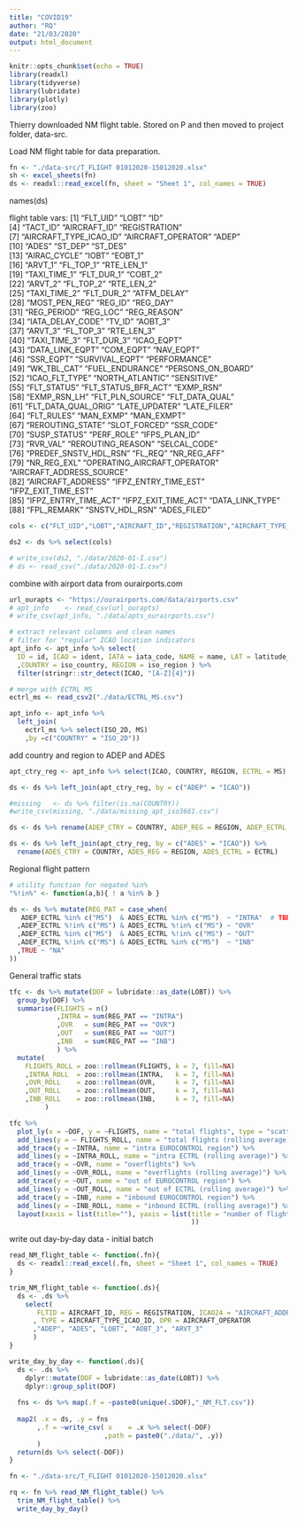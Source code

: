 ```yaml
---
title: "COVID19"
author: "RQ"
date: "21/03/2020"
output: html_document
---
```


```r
knitr::opts_chunk$set(echo = TRUE)
library(readxl)
library(tidyverse)
library(lubridate)
library(plotly)
library(zoo)
```

Thierry downloaded NM flight table. Stored on P and then moved to project folder, data-src.

Load NM flight table for data preparation.

```r
fn <- "./data-src/T_FLIGHT 01012020-15012020.xlsx"
sh <- excel_sheets(fn)
ds <- readxl::read_excel(fn, sheet = "Sheet 1", col_names = TRUE)
```

names(ds)

flight table vars:
[1] "FLT_UID"                     "LOBT"                        "ID"                         
 [4] "TACT_ID"                     "AIRCRAFT_ID"                 "REGISTRATION"               
 [7] "AIRCRAFT_TYPE_ICAO_ID"       "AIRCRAFT_OPERATOR"           "ADEP"                       
[10] "ADES"                        "ST_DEP"                      "ST_DES"                     
[13] "AIRAC_CYCLE"                 "IOBT"                        "EOBT_1"                     
[16] "ARVT_1"                      "FL_TOP_1"                    "RTE_LEN_1"                  
[19] "TAXI_TIME_1"                 "FLT_DUR_1"                   "COBT_2"                     
[22] "ARVT_2"                      "FL_TOP_2"                    "RTE_LEN_2"                  
[25] "TAXI_TIME_2"                 "FLT_DUR_2"                   "ATFM_DELAY"                 
[28] "MOST_PEN_REG"                "REG_ID"                      "REG_DAY"                    
[31] "REG_PERIOD"                  "REG_LOC"                     "REG_REASON"                 
[34] "IATA_DELAY_CODE"             "TV_ID"                       "AOBT_3"                     
[37] "ARVT_3"                      "FL_TOP_3"                    "RTE_LEN_3"                  
[40] "TAXI_TIME_3"                 "FLT_DUR_3"                   "ICAO_EQPT"                  
[43] "DATA_LINK_EQPT"              "COM_EQPT"                    "NAV_EQPT"                   
[46] "SSR_EQPT"                    "SURVIVAL_EQPT"               "PERFORMANCE"                
[49] "WK_TBL_CAT"                  "FUEL_ENDURANCE"              "PERSONS_ON_BOARD"           
[52] "ICAO_FLT_TYPE"               "NORTH_ATLANTIC"              "SENSITIVE"                  
[55] "FLT_STATUS"                  "FLT_STATUS_BFR_ACT"          "EXMP_RSN"                   
[58] "EXMP_RSN_LH"                 "FLT_PLN_SOURCE"              "FLT_DATA_QUAL"              
[61] "FLT_DATA_QUAL_ORIG"          "LATE_UPDATER"                "LATE_FILER"                 
[64] "FLT_RULES"                   "MAN_EXMP"                    "MAN_EXMPT"                  
[67] "REROUTING_STATE"             "SLOT_FORCED"                 "SSR_CODE"                   
[70] "SUSP_STATUS"                 "PERF_ROLE"                   "IFPS_PLAN_ID"               
[73] "RVR_VAL"                     "REROUTING_REASON"            "SELCAL_CODE"                
[76] "PREDEF_SNSTV_HDL_RSN"        "FL_REQ"                      "NR_REG_AFF"                 
[79] "NR_REG_EXL"                  "OPERATING_AIRCRAFT_OPERATOR" "AIRCRAFT_ADDRESS_SOURCE"    
[82] "AIRCRAFT_ADDRESS"            "IFPZ_ENTRY_TIME_EST"         "IFPZ_EXIT_TIME_EST"         
[85] "IFPZ_ENTRY_TIME_ACT"         "IFPZ_EXIT_TIME_ACT"          "DATA_LINK_TYPE"             
[88] "FPL_REMARK"                  "SNSTV_HDL_RSN"               "ADES_FILED"                 



```r
cols <- c("FLT_UID","LOBT","AIRCRAFT_ID","REGISTRATION","AIRCRAFT_TYPE_ICAO_ID","AIRCRAFT_OPERATOR","ADEP","ADES","ADES_FILED","AOBT_3","ARVT_3","TAXI_TIME_3","RTE_LEN_3","FLT_DUR_3","WK_TBL_CAT","ICAO_FLT_TYPE","OPERATING_AIRCRAFT_OPERATOR","AIRCRAFT_ADDRESS")

ds2 <- ds %>% select(cols)

# write_csv(ds2, "./data/2020-01-I.csv")
# ds <- read_csv("./data/2020-01-I.csv")
```

combine with airport data from ourairports.com

```r
url_ourapts <- "https://ourairports.com/data/airports.csv"
# apt_info    <- read_csv(url_ourapts)
# write_csv(apt_info, "./data/apts_ourairports.csv")

# extract relevant columns and clean names
# filter for "regular" ICAO location indicators
apt_info <- apt_info %>% select(
  ID = id, ICAO = ident, IATA = iata_code, NAME = name, LAT = latitude_deg, LON = longitude_deg
  ,COUNTRY = iso_country, REGION = iso_region ) %>%
  filter(stringr::str_detect(ICAO, "[A-Z]{4}"))

# merge with ECTRL MS
ectrl_ms <- read_csv2("./data/ECTRL_MS.csv")

apt_info <- apt_info %>% 
  left_join(
    ectrl_ms %>% select(ISO_2D, MS)
    ,by =c("COUNTRY" = "ISO_2D"))
```

add country and region to ADEP and ADES

```r
apt_ctry_reg <- apt_info %>% select(ICAO, COUNTRY, REGION, ECTRL = MS)

ds <- ds %>% left_join(apt_ctry_reg, by = c("ADEP" = "ICAO"))

#missing   <- ds %>% filter(is.na(COUNTRY))
#write_csv(missing, "./data/missing_apt_iso3661.csv")

ds <- ds %>% rename(ADEP_CTRY = COUNTRY, ADEP_REG = REGION, ADEP_ECTRL = ECTRL)

ds <- ds %>% left_join(apt_ctry_reg, by = c("ADES" = "ICAO")) %>%
  rename(ADES_CTRY = COUNTRY, ADES_REG = REGION, ADES_ECTRL = ECTRL)
```

Regional flight pattern

```r
# utility function for negated %in%
"%!in%" <- function(a,b){ ! a %in% b }

ds <- ds %>% mutate(REG_PAT = case_when(
   ADEP_ECTRL %in% c("MS")  & ADES_ECTRL %in% c("MS")  ~ "INTRA"  # TBD Israel and Morocco --> CAS
  ,ADEP_ECTRL %!in% c("MS") & ADES_ECTRL %!in% c("MS") ~ "OVR"
  ,ADEP_ECTRL %in% c("MS")  & ADES_ECTRL %!in% c("MS") ~ "OUT"
  ,ADEP_ECTRL %!in% c("MS") & ADES_ECTRL %in% c("MS")  ~ "INB"
  ,TRUE ~ "NA"
))
```



General traffic stats

```r
tfc <- ds %>% mutate(DOF = lubridate::as_date(LOBT)) %>% 
  group_by(DOF) %>%
  summarise(FLIGHTS = n()
            ,INTRA = sum(REG_PAT == "INTRA")
            ,OVR   = sum(REG_PAT == "OVR")
            ,OUT   = sum(REG_PAT == "OUT")
            ,INB   = sum(REG_PAT == "INB")
            ) %>%
  mutate(
    FLIGHTS_ROLL = zoo::rollmean(FLIGHTS, k = 7, fill=NA)
    ,INTRA_ROLL  = zoo::rollmean(INTRA,   k = 7, fill=NA)
    ,OVR_ROLL    = zoo::rollmean(OVR,     k = 7, fill=NA)
    ,OUT_ROLL    = zoo::rollmean(OUT,     k = 7, fill=NA)
    ,INB_ROLL    = zoo::rollmean(INB,     k = 7, fill=NA)
         )
```


```r
tfc %>% 
  plot_ly(x = ~DOF, y = ~FLIGHTS, name = "total flights", type = "scatter") %>%
  add_lines(y = ~ FLIGHTS_ROLL, name = "total flights (rolling average)") %>%
  add_trace(y = ~INTRA, name = "intra EUROCONTROL region") %>%
  add_lines(y = ~INTRA_ROLL, name = "intra ECTRL (rolling average)") %>%
  add_trace(y = ~OVR, name = "overflights") %>%
  add_lines(y = ~OVR_ROLL, name = "overflights (rolling average)") %>%
  add_trace(y = ~OUT, name = "out of EUROCONTROL region") %>%
  add_lines(y = ~OUT_ROLL, name = "out of ECTRL (rolling average)") %>%
  add_trace(y = ~INB, name = "inbound EUROCONTROL region") %>%
  add_lines(y = ~INB_ROLL, name = "inbound ECTRL (rolling average)") %>%
  layout(xaxis = list(title=""), yaxis = list(title = "number of flights"#, type = "log"
                                              ))
```

write out day-by-day data - initial batch

```r
read_NM_flight_table <- function(.fn){
  ds <- readxl::read_excel(.fn, sheet = "Sheet 1", col_names = TRUE)
}

trim_NM_flight_table <- function(.ds){
  ds <- .ds %>%  
    select(
       FLTID = AIRCRAFT_ID, REG = REGISTRATION, ICAO24 = "AIRCRAFT_ADDRESS"
      , TYPE = AIRCRAFT_TYPE_ICAO_ID, OPR = AIRCRAFT_OPERATOR
      ,"ADEP", "ADES", "LOBT", "AOBT_3", "ARVT_3"
      )
}

write_day_by_day <- function(.ds){
  ds <- .ds %>% 
    dplyr::mutate(DOF = lubridate::as_date(LOBT)) %>% 
    dplyr::group_split(DOF)
  
  fns <- ds %>% map(.f = ~paste0(unique(.$DOF),"_NM_FLT.csv"))
  
  map2( .x = ds, .y = fns
       ,.f = ~write_csv( x    = .x %>% select(-DOF)
                        ,path = paste0("./data/", .y))
       )
  return(ds %>% select(-DOF))
}
```

```r
fn <- "./data-src/T_FLIGHT 01012020-15012020.xlsx"

rq <- fn %>% read_NM_flight_table() %>% 
  trim_NM_flight_table() %>%
  write_day_by_day()
```

